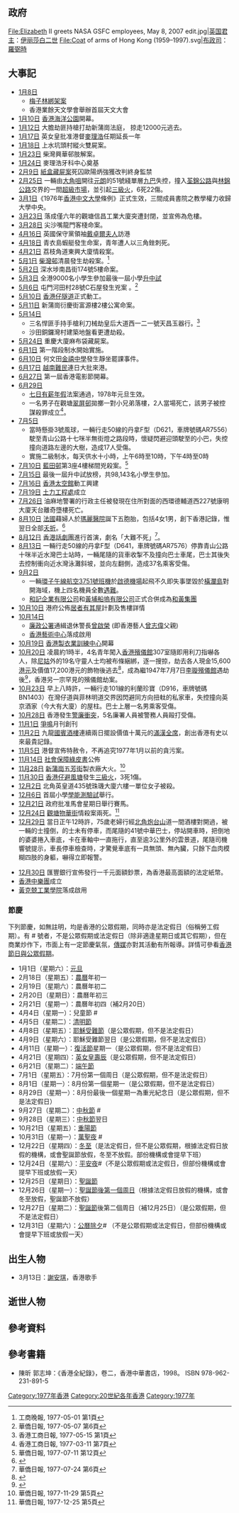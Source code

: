{{HKYearTOC|1977}}
{{C20YearInTopic|1977年}}
{{clear}}
{{香港歷史}}
==政府==
<gallery>
File:Elizabeth II greets NASA GSFC employees, May 8, 2007 edit.jpg|[[英国君主|英国君主]]：[[伊丽莎白二世|伊丽莎白二世]]
<!-- 注释: File:Sir Murray MacLehose.jpg|[[香港總督|香港總督]]：[[麥理浩|麥理浩]] -->
File:Coat of arms of Hong Kong (1959–1997).svg|[[香港特別行政區政務司司長|布政司]]：[[羅弼時|羅弼時]]
</gallery>

==大事記==
*[[1月8日|1月8日]] 
**[[梅子林綁架案|梅子林綁架案]]
**香港業餘天文學會舉辦首屆天文大會
*[[1月10日|1月10日]] [[香港海洋公園|香港海洋公園]]開幕。
*[[1月12日|1月12日]] 大膽劫匪持槍打劫新蒲崗法庭， 掠走12000元逃去。
*[[1月17日|1月17日]] 英女皇批准港督[[麥理浩|麥理浩]]任期延長一年
*[[1月18日|1月18日]] 上水坑頭村縱火雙屍案。
*[[1月23日|1月23日]] 柴灣興華邨肢解案。
*[[1月24日|1月24日]] 麥理浩牙科中心奠基
*[[2月9日|2月9日]] [[紙盒藏屍案|紙盒藏屍案]]死囚歐陽炳強獲改判終身監禁
*[[2月25日|2月25日]] 一輛由[[大角咀|大角咀]]開往[[元朗|元朗]]的51號綫單層[[九巴|九巴]]失控，撞入[[荃錦公路|荃錦公路]]與[[林錦公路|林錦公路]]交界的一間[[超級市場|超級市場]]，並引起[[石崗九巴撞超市及三級火|三級火]]，6死22傷。
*[[3月1日|3月1日]]《1976年[[香港中文大學|香港中文大學]]條例》正式生效，三間成員書院之教學權力收歸大學中央。
*[[3月23日|3月23日]] 落成僅六年的觀塘信昌工業大廈突遭封閉，並宣佈為危樓。
*[[3月28日|3月28日]] 尖沙嘴龍門客棧命案。
*[[4月16日|4月16日]] 英國保守黨領袖[[戴卓爾夫人|戴卓爾夫人]]訪港
*[[4月18日|4月18日]] 青衣島蝦艇發生命案，青年遭人以三角銼刺死。
*[[4月21日|4月21日]] 荔枝角道東興大廈情殺案。
*[[5月1日|5月1日]] [[柴灣邨|柴灣邨]]清晨發生劫殺案。<REF>工商晚報, 1977-05-01 第1頁</REF>
*[[5月2日|5月2日]] 深水埗南昌街174號5樓命案。
*[[5月3日|5月3日]] 全港9000名小學生參加最後一屆小學[[升中試|升中試]] 
*[[5月6日|5月6日]] 屯門河田村28號C石屋發生兇案 。<REF>華僑日報, 1977-05-07 第6頁</REF>
*[[5月10日|5月10日]] [[香港仔隧道|香港仔隧道]]正式動工。
*[[5月11日|5月11日]] 新蒲崗衍慶街富源樓2樓公寓命案。
*[[5月14日|5月14日]] 
**三名悍匪手持手槍利刀械劫皇后大道西一二一號天昌玉器行。<REF>香港工商日報, 1977-05-15 第1頁</REF>
**沙田銅鑼灣村建築地盤看更遭劫殺。
*[[5月24日|5月24日]] 重慶大廈麻布袋藏屍案。
*[[6月1日|6月1日]] 第一階段制水開始實施。
*[[6月10日|6月10日]] 何文田[[金禧中學|金禧中學]]發生靜坐罷課事件。
*[[6月17日|6月17日]] [[越南船民|越南難民]]連日大批來港。
*[[6月27日|6月27日]] 第一屆香港電影節開幕。
*[[6月29日|6月29日]]
**[[有薪年假|七日有薪年假]]法案通過，1978年元旦生效。
**一名男子在觀塘[[翠屏邨|翠屏邨]]拋擲一對小兄弟落樓，2人當場死亡，該男子被控謀殺罪成立<REF>香港工商日報, 1977-03-11 第7頁</REF>。
*[[7月5日|7月5日]] 
**當時懸掛3號風球，一輛行走50線的丹拿F型（D621，車牌號碼AR7556）駛至青山公路十七咪半無街燈之路段時，懷疑閃避迎頭駛至的小巴，失控撞向道路左邊的大樹，造成17人受傷。
**實施二級制水，每天供水十小時，上午6時至10時，下午4時至0時
*[[7月10日|7月10日]] [[藍田邨|藍田邨]]第3座4樓梯間兇殺案。<REF>華僑日報, 1977-07-11 第12頁</REF>
*[[7月15日|7月15日]] 最後一屆升中試放榜，共98,143名小學生參加。
*[[7月16日|7月16日]] [[香港太空館|香港太空館]]動工興建
*[[7月19日|7月19日]] [[土力工程處|土力工程處]]成立
*[[7月26日|7月26日]] 油麻地警署的行政主任被發現在住所對面的西環德輔道西227號康明大廈天台離奇墮樓死亡。
*[[8月10日|8月10日]] [[法國|法國]]藉婦人於[[瑪麗醫院|瑪麗醫院]]誕下五胞胎，包括4女1男，創下香港記錄，惟翌日全部[[死亡|夭折]]。<ref>{{zh-hant}}{{cite book |author=湯開建 蕭國健 陳佳榮 |year=1998年 |title=《香港6000年（遠古－1997）》 |page=頁930 |publisher=麒麟書業有限公司 |quote= |isbn=9622321232}}</ref>
*[[8月12日|8月12日]] [[香港話劇團|香港話劇團]]進行首演，劇名「大難不死」<REF>華僑日報, 1977-07-24 第6頁</REF>。
*[[8月13日|8月13日]] 一輛行走50線的丹拿F型（D641，車牌號碼AR7576）停靠青山公路十咪半近水灣巴士站時，一輛尾隨的貨車收掣不及撞向巴士車尾，巴士其後失去控制衝向近水灣泳灘斜坡，並向左翻側，造成37名乘客受傷。
*[[9月2日|9月2日]] 
**一輛[[環子午線航空3751號班機|環子午線航空3751號班機]]於[[啟德機場|啟德機場]]起飛不久即失事墜毀於[[橫瀾島|橫瀾島]]對開海域，機上四名機員全數[[遇難|遇難]]。
**[[和記企業有限公司|和記企業有限公司]]和[[黃埔船塢|黃埔船塢有限公司]]正式合併成為[[和記黃埔|和黃集團]]
*[[10月10日|10月10日]] 港府公佈[[居者有其屋|居者有其屋]]計劃及售樓詳情
*[[10月14日|10月14日]] 
**[[廉政公署|廉政公署]]通緝退休警長[[曾啟榮|曾啟榮]] (即香港藝人[[曾志偉|曾志偉]]父親)
**[[香港藝術中心|香港藝術中心]]落成啟用
*[[10月19日|10月19日]] [[香港製衣業訓練中心|香港製衣業訓練中心]]開幕
*[[10月20日|10月20日]] 凌晨約1時半，4名青年闖入[[香港殯儀館|香港殯儀館]]307室隨即用利刀指嚇各人，除[[尼姑|尼姑]]外的19名守靈人士均被布條綑綁，逐一搜掠，劫去各人現金15,600[[港元|港元]]及價值17,200港元的飾物後逃去<ref>{{cite news | title=匪徒劫殯儀館 布綑十九守靈人士掠走大批現金飾物 |publisher=[[大公報|大公報]]第五版 |date=1977年10月21日 }}{{zh-hant}}</ref>，成為繼1947年7月7日[[李璇殯儀館|李璇殯儀館]]遇劫後<ref>{{cite news | title=夜深三賊 刦殯儀館 |publisher=[[華僑日報|華僑日報]]第壹張第肆頁 |date=1947年7月8日 }}{{zh-hant}}</ref>，香港另一宗罕見的殯儀館劫案。
*[[10月23日|10月23日]] 早上八時許，一輛行走101線的利蘭珍寶（D916，車牌號碼BN1403）在灣仔道與菲林明道交界因閃避同方向扭軚的私家車，失控撞向英京酒家（今大有大廈）的屋柱。巴士上層一名男乘客受傷。
*[[10月28日|10月28日]] 香港發生[[警廉衝突|警廉衝突]]，5名廉署人員被警務人員毆打受傷。
*[[11月1日|11月1日]] [[爭鳴|爭鳴]]月刊創刊
*[[11月2日|11月2日]] 九龍[[國賓酒樓|國賓酒樓]]連續兩日擺設價值十萬元的[[滿漢全席|滿漢全席]]，創出香港有史以來最貴記錄。
*[[11月5日|11月5日]] 港督宣佈特赦令，不再追究1977年1月以前的貪污案。
*[[11月14日|11月14日]] [[社會保障綠皮書|社會保障綠皮書]]公佈
*[[11月28日|11月28日]] [[新蒲崗|新蒲崗]][[五芳街|五芳街]]製衣廠大火。<REF>華僑日報, 1977-11-29 第5頁</REF>
*[[11月30日|11月30日]] [[香港仔避風塘|香港仔避風塘]]發生[[香港仔避風塘三級火|三級火]]，3死1傷。
*[[12月2日|12月2日]] 北角英皇道435號珠璣大廈六樓一單位女子被殺。
*[[12月6日|12月6日]] 首屆小學[[香港學業能力測驗|學能測驗試]]舉行。
*[[12月21日|12月21日]] 政府批准馬會星期日舉行賽馬。
*[[12月24日|12月24日]] [[觀塘|觀塘]][[物華街|物華街]]情殺案兩死。<REF>華僑日報, 1977-12-25 第5頁</REF>
*[[12月29日|12月29日]] 當日正午12時許，75歲老婦行經[[北角|北角]][[炮台山|炮台山]]道一間酒樓對開過，被一輛的士撞倒，的士未有停車，而尾隨的41號中華巴士，停站開車時，把倒地的婆婆捲入車底，卡在車軸中一直拖行，直至逾3公里外的雲景道，尾隨司機響號提示，車長停車檢查時，才驚覺車底有一具無頭、無內臟，只餘下血肉模糊四肢的身軀，嚇得立即報警。<REF>
{{cite news|title=【蘋話當年】1977年最慘酷車禍老婦拖行3公里斷頭碎屍|url=https://hk.news.appledaily.com/local/realtime/article/20131229/52035325|accessdate=2018-03-30|archive-date=2019-06-10|archive-url=https://web.archive.org/web/20190610005645/https://hk.news.appledaily.com/local/realtime/article/20131229/52035325|dead-url=no}}
</REF>
*[[12月30日|12月30日]] 匯豐銀行宣佈發行一千元面額鈔票，為香港最高面額的法定紙幣。
*[[香港中樂團|香港中樂團]]成立
*[[黃克兢工業學院|黃克兢工業學院]]落成啟用

=== 節慶 ===

下列節慶，如無註明，均是香港的公眾假期，同時亦是法定假日（俗稱勞工假期）。有 # 號者，不是公眾假期或法定假日（除非適逢星期日或其它假期），但在商業炒作下，市面上有一定節慶氣氛，[[香港傳媒|傳媒]]亦對其活動有所報導。詳情可參看[[香港節日與公眾假期|香港節日與公眾假期]]。
* 1月1日（星期六）：[[元旦|元旦]]
* 2月18日（星期五）：[[農曆|農曆]]年初一
* 2月19日（星期六）：農曆年初二
* 2月20日（星期日）：農曆年初三
* 2月21日（星期一）：農曆年初四（補2月20日）
* 4月4日（星期一）：兒童節 #
* 4月5日（星期二）：[[清明節|清明節]]
* 4月8日（星期五）：[[耶穌受難日|耶穌受難節]]（是公眾假期，但不是法定假日）
* 4月9日（星期六）：耶穌受難節翌日（是公眾假期，但不是法定假日）
* 4月11日（星期一）：[[復活節|復活節]]星期一（是公眾假期，但不是法定假日）
* 4月21日（星期四）：[[英女皇壽辰|英女皇壽辰]]（是公眾假期，但不是法定假日）
* 6月21日（星期二）：[[端午節|端午節]]
* 7月1日（星期五）：7月份第一個周日（是公眾假期，但不是法定假日）
* 8月1日（星期一）：8月份第一個星期一（是公眾假期，但不是法定假日）
* 8月29日（星期一）：8月份最後一個星期一為重光紀念日（是公眾假期，但不是法定假日）
* 9月27日（星期二）：[[中秋節|中秋節]] #
* 9月28日（星期三）：[[中秋節|中秋節]]翌日
* 10月21日（星期五）：[[重陽節|重陽節]]
* 10月31日（星期一）：[[萬聖夜|萬聖夜]] #
* 12月22日（星期四）：[[冬至|冬至]]（是法定假日，但不是公眾假期，根據法定假日放假的機構，或會聖誕節放假，冬至不放假。部份機構或會提早下班）
* 12月24日（星期六）：[[聖誕夜|平安夜]]#（不是公眾假期或法定假日，但部份機構或會提早下班或放假一天）
* 12月25日（星期日）：[[聖誕節|聖誕節]]
* 12月26日（星期一）：[[節禮日|聖誕節後第一個周日]]（根據法定假日放假的機構，或會冬至放假，聖誕節不放假）
* 12月27日（星期二）：[[聖誕節|聖誕節]]後第二個周日（補12月25日）（是公眾假期，但不是法定假日）
* 12月31日（星期六）：[[跨年|公曆除夕]]# （不是公眾假期或法定假日，但部份機構或會提早下班或放假一天）

==出生人物==
*3月13日：[[謝安琪|謝安琪]]，香港歌手

==逝世人物==

==參考資料==
{{reflist}}

==參考書籍==
* 陳昕 郭志坤：《香港全紀錄》，卷二，香港中華書店，1998。 ISBN 978-962-231-891-5 

[[Category:1977年香港|Category:1977年香港]]
[[Category:20世紀各年香港|Category:20世紀各年香港]]
[[Category:1977年|Category:1977年]]